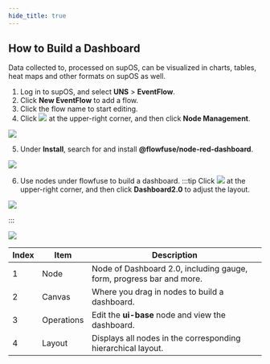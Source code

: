```yaml
---
hide_title: true
---
```


## How to Build a Dashboard
Data collected to, processed on supOS, can be visualized in charts, tables, heat maps and other formats on supOS as well.

<!-- ### Building a Dashboard on EventFlow -->
1. Log in to supOS, and select **UNS** > **EventFlow**.
2. Click **New EventFlow** to add a flow.
3. Click the flow name to start editing.
4. Click <img src="http://communityimage2.oss-cn-hangzhou.aliyuncs.com/111.png" /> at the upper-right corner, and then click **Node Management**.

<img src="http://communityimage2.oss-cn-hangzhou.aliyuncs.com/110.png" />

5. Under **Install**, search for and install **@flowfuse/node-red-dashboard**.

<img width={450} src="http://communityimage2.oss-cn-hangzhou.aliyuncs.com/112.png" />

6. Use nodes under flowfuse to build a dashboard.
:::tip
Click <img src="http://communityimage2.oss-cn-hangzhou.aliyuncs.com/113-1.png" /> at the upper-right corner, and then click **Dashboard2.0** to adjust the layout.

<img src="http://communityimage2.oss-cn-hangzhou.aliyuncs.com/113.png" />

:::

<img src="http://communityimage2.oss-cn-hangzhou.aliyuncs.com/114.png" />

<table>
  <thead>
    <tr>
      <th>Index</th>
      <th>Item</th>
      <th>Description</th>
    </tr>
  </thead>
  <tbody>
    <tr>
      <td>1</td>
      <td>Node</td>
      <td>Node of Dashboard 2.0, including gauge, form, progress bar and more.</td>
    </tr>
    <tr>
      <td>2</td>
      <td>Canvas</td>
      <td>Where you drag in nodes to build a dashboard.</td>
    </tr>
    <tr>
      <td>3</td>
      <td>Operations</td>
      <td>Edit the <strong>ui-base</strong> node and view the dashboard.</td>
    </tr>
    <tr>
      <td>4</td>
      <td>Layout</td>
      <td>Displays all nodes in the corresponding hierarchical layout.</td>
    </tr>
  </tbody>
</table>


<!-- ### Buidling a Dashboard on Dashboards
1. Log in to supOS, and select **System** > **Dashboards**.

<img src="http://communityimage2.oss-cn-hangzhou.aliyuncs.com/115.png" />

<table>
  <thead>
    <tr>
      <th>Index</th>
      <th>Item</th>
      <th>Description</th>
    </tr>
  </thead>
  <tbody>
    <tr>
      <td rowspan="1">1</td>
      <td>Name</td>
      <td>Click the dashboard name to start editing.</td>
    </tr>
    <tr>
      <td rowspan="1">2</td>
      <td>Flow Operations</td>
      <td>Preview / Edit / Delete the dashboard.</td>
    </tr>
    <tr>
      <td rowspan="2">3</td>
      <td>Search</td>
      <td>Search for existing data flows.</td>
    </tr>
    <tr>
      <td>New Dashboard</td>
      <td>Add a dashboard.</td>
    </tr>
  </tbody>
</table>

2. Click **New Dashboard** to add a dashboard.
3. Click the dashboard name to start editing.
4. Click **Add Visualization**, and then select a data source for the dashboard in the pop-up window.
    - The default **pg** is the internal database where the data  collected on **Namespace** is stored.
    - Click **Configure a new data source** at the lower-right corner to configure other data sources. e.g. MQTT.

<img src="http://communityimage2.oss-cn-hangzhou.aliyuncs.com/116.png" />

<table>
  <thead>
    <tr>
      <th>Index</th>
      <th>Item</th>
      <th>Description</th>
    </tr>
  </thead>
  <tbody>
    <tr>
      <td rowspan="3">1</td>
      <td>Tools</td>
      <td>Switch between chart and table views.</td>
    </tr>
    <tr>
      <td>Time Range</td>
      <td>Select the time range where the data is displayed.</td>
    </tr>
    <tr>
      <td>Refresh</td>
      <td>Refresh the element.</td>
    </tr>
    <tr>
      <td>2</td>
      <td>Display Area</td>
      <td>Display the current data source via the selected element.</td>
    </tr>
    <tr>
      <td>3</td>
      <td>Data Source Configuration</td>
      <td>Change data source, and you can either select columns from the database or directly use SQL query to handle complex data.</td>
    </tr>
    <tr>
      <td>4</td>
      <td>General Operations</td>
      <td>Go back to dashboard list/discard the changes on the current panel/save the dashboard.</td>
    </tr>
    <tr>
      <td>5</td>
      <td>Element</td>
      <td>Select different elements for displaying the data.</td>
    </tr>
    <tr>
      <td>6</td>
      <td>Element Configuration</td>
      <td>Configurations of the current element.</td>
    </tr>
  </tbody>
</table> -->
